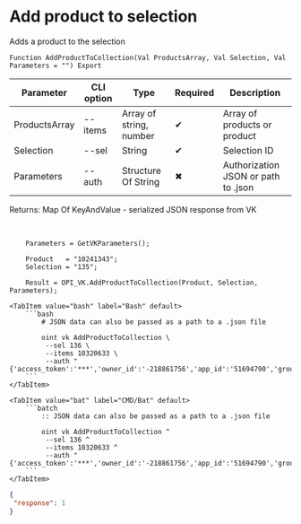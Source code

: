 ﻿---
sidebar_position: 5
---


# Add product to selection
 Adds a product to the selection



`Function AddProductToCollection(Val ProductsArray, Val Selection, Val Parameters = "") Export`

  | Parameter | CLI option | Type | Required | Description |
  |-|-|-|-|-|
  | ProductsArray | --items | Array of string, number | &#x2714; | Array of products or product |
  | Selection | --sel | String | &#x2714; | Selection ID |
  | Parameters | --auth | Structure Of String | &#x2716; | Authorization JSON or path to .json |

  
  Returns:  Map Of KeyAndValue - serialized JSON response from VK

<br/>




```bsl title="1C:Enterprise/OneScript code example"
    Parameters = GetVKParameters();

    Product   = "10241343";
    Selection = "135";

    Result = OPI_VK.AddProductToCollection(Product, Selection, Parameters);
```
 

 <Tabs>
  
    <TabItem value="bash" label="Bash" default>
        ```bash
            # JSON data can also be passed as a path to a .json file
            
            oint vk AddProductToCollection \
             --sel 136 \
             --items 10320633 \
             --auth "{'access_token':'***','owner_id':'-218861756','app_id':'51694790','group_id':'218861756'}"
        ```
    </TabItem>
  
    <TabItem value="bat" label="CMD/Bat" default>
        ```batch
            :: JSON data can also be passed as a path to a .json file
            
            oint vk AddProductToCollection ^
             --sel 136 ^
             --items 10320633 ^
             --auth "{'access_token':'***','owner_id':'-218861756','app_id':'51694790','group_id':'218861756'}"
        ```
    </TabItem>
</Tabs>


```json title="Result"
{
 "response": 1
}
```
